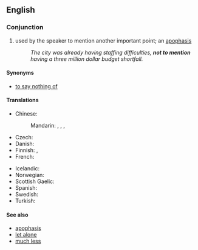 ==English==

===Conjunction===
{{head|en|conjunction|head=[[not]] [[to]] [[mention]]}}
{{wikipedia|Apophasis}}

# {{idiomatic}} used by the speaker to mention another important point; an [[apophasis]]
#: ''The city was already having staffing difficulties, '''not to mention''' having a three million dollar budget shortfall.''

====Synonyms====
* [[to say nothing of]]

====Translations====
{{trans-top|much less}}
* Chinese:
*: Mandarin: {{t-|cmn|更不用說|sc=Hani}}, {{t-|cmn|更不用说|tr=gèng bùyòng shuō|sc=Hani}}, {{t-|cmn|何況|sc=Hani}}, {{t-|cmn|何况|tr=hékuàng|sc=Hani}}
* Czech: {{t-|cs|nemluvě}}
* Danish: {{t-|da|for ikke at nævne}}
* Finnish: {{t-|fi|puhumattakaan}}, {{t-|fi|saati}}
* French: {{t+|fr|sans parler de}}
{{trans-mid}}
* Icelandic: {{t-|is|hvað þá heldur}}
* Norwegian: {{t-|no|for ikke å snakke om}}
* Scottish Gaelic: {{t-|gd|gun luaidh}}
* Spanish: {{t-|es|sin mencionar}}
* Swedish: {{t-|sv|för att inte tala om}}
* Turkish: {{qualifier|colloquial}} {{t-|tr|bırak}}
{{trans-bottom}}

====See also====
* [[apophasis]]
* [[let alone]]
* [[much less]]